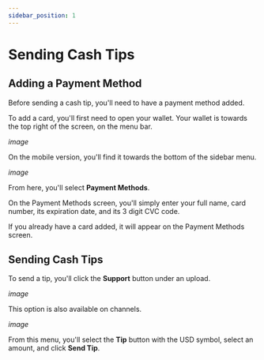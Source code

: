 ---
sidebar_position: 1
---

# Sending Cash Tips

## Adding a Payment Method

Before sending a cash tip, you'll need to have a payment method added. 

To add a card, you'll first need to open your wallet. Your wallet is towards the top right of the screen, on the menu bar.

*image*

On the mobile version, you'll find it towards the bottom of the sidebar menu.

*image*

From here, you'll select **Payment Methods**.

On the Payment Methods screen, you'll simply enter your full name, card number, its expiration date, and its 3 digit CVC code.

If you already have a card added, it will appear on the Payment Methods screen.

## Sending Cash Tips

To send a tip, you'll click the **Support** button under an upload.

*image*

This option is also available on channels.

*image*

From this menu, you'll select the **Tip** button with the USD symbol, select an amount, and click **Send Tip**.